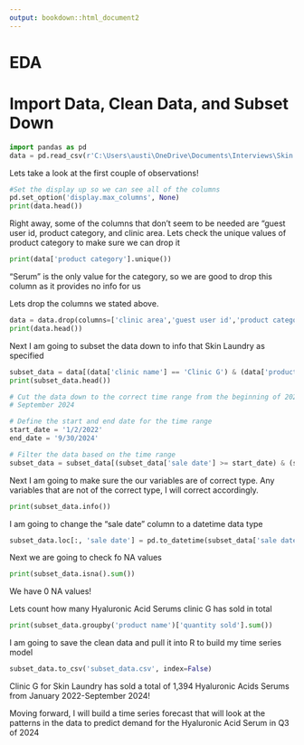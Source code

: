 ```yaml
---
output: bookdown::html_document2
---
```


#  EDA

# Import Data, Clean Data, and Subset Down

```python
import pandas as pd
data = pd.read_csv(r'C:\Users\austi\OneDrive\Documents\Interviews\Skin Laundry\Clinic Product Sales Data.csv') 
```


Lets take a look at the first couple of observations!

```python
#Set the display up so we can see all of the columns
pd.set_option('display.max_columns', None)
print(data.head())
```
Right away, some of the columns that don't seem to be needed are "guest user id,
product category, and clinic area. Lets check the unique values of product category to make
sure we can drop it

```python
print(data['product category'].unique())
```
"Serum" is the only value for the category, so we are good to drop this column
as it provides no info for us

Lets drop the columns we stated above.

```python
data = data.drop(columns=['clinic area','guest user id','product category'])
print(data.head())
```

Next I am going to subset the data down to info that Skin Laundry as specified

```python
subset_data = data[(data['clinic name'] == 'Clinic G') & (data['product name'] == 'Hyaluronic Acid Serum')]
print(subset_data.head())

# Cut the data down to the correct time range from the beginning of 2022 to
# September 2024

# Define the start and end date for the time range
start_date = '1/2/2022'
end_date = '9/30/2024'

# Filter the data based on the time range
subset_data = subset_data[(subset_data['sale date'] >= start_date) & (subset_data['sale date'] <= end_date)]

```

Next I am going to make sure the our variables are of correct type. Any
variables that are not of the correct type, I will correct accordingly.

```python
print(subset_data.info())
```
I am going to change the "sale date" column to a datetime data type

```python
subset_data.loc[:, 'sale date'] = pd.to_datetime(subset_data['sale date'])
```

Next we are going to check fo NA values

```python
print(subset_data.isna().sum())

```
We have 0 NA values!

Lets count how many Hyaluronic Acid Serums clinic G has sold in total

```python
print(subset_data.groupby('product name')['quantity sold'].sum())
```
I am going to save the clean data and pull it into R to build my time series
model
```python
subset_data.to_csv('subset_data.csv', index=False)

```


Clinic G for Skin Laundry has sold a total of 1,394 Hyaluronic Acids Serums from
January 2022-September 2024!

Moving forward, I will build a time series forecast that will look at the
patterns in the data to predict demand for the Hyaluronic Acid Serum in Q3 of
2024












